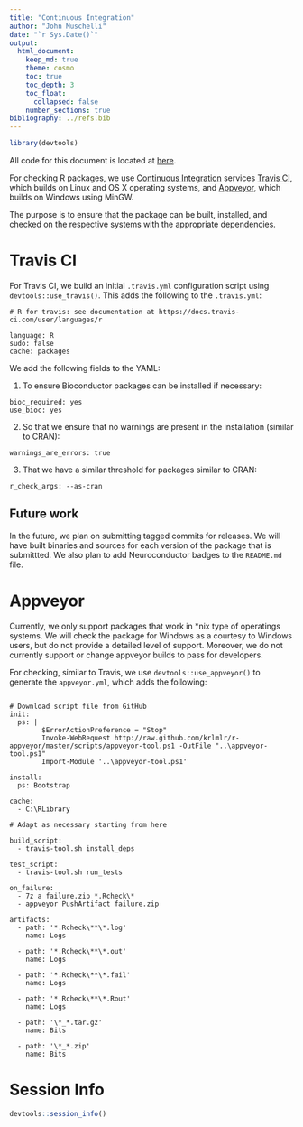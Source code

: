 ```yaml
---
title: "Continuous Integration"
author: "John Muschelli"
date: "`r Sys.Date()`"
output: 
  html_document:
    keep_md: true
    theme: cosmo
    toc: true
    toc_depth: 3
    toc_float:
      collapsed: false
    number_sections: true      
bibliography: ../refs.bib      
---
```


```r
library(devtools)
```

All code for this document is located at [here](https://raw.githubusercontent.com/muschellij2/neuroc/master/continuous_integration/index.R).

For checking R packages, we use [Continuous Integration](https://en.wikipedia.org/wiki/Continuous_integration) services [Travis CI](https://travis-ci.org/), which builds on Linux and OS X operating systems, and [Appveyor](https://www.appveyor.com/), which builds on Windows using MinGW.  

The purpose is to ensure that the package can be built, installed, and checked on the respective systems with the appropriate dependencies.  

# Travis CI
For Travis CI, we build an initial `.travis.yml` configuration script using `devtools::use_travis()`.   This adds the following to the `.travis.yml`:

```
# R for travis: see documentation at https://docs.travis-ci.com/user/languages/r

language: R
sudo: false
cache: packages
```

We add the following fields to the YAML:

1.  To ensure Bioconductor packages can be installed if necessary:

```
bioc_required: yes
use_bioc: yes
```

2.  So that we ensure that no warnings are present in the installation (similar to CRAN):
```
warnings_are_errors: true
```

3.  That we have a similar threshold for packages similar to CRAN:

```
r_check_args: --as-cran
```

## Future work
In the future, we plan on submitting tagged commits for releases.  We will have built binaries and sources for each version of the package that is submittted.  We also plan to add Neuroconductor badges to the `README.md` file.  


# Appveyor 

Currently, we only support packages that work in *nix type of operatings systems.  We will check the package for Windows as a courtesy to Windows users, but do not provide a detailed level of support.  Moreover, we do not currently support or change appveyor builds to pass for developers.  

For checking, similar to Travis, we use `devtools::use_appveyor()` to generate the `appveyor.yml`, which adds the following:

```

# Download script file from GitHub
init:
  ps: |
        $ErrorActionPreference = "Stop"
        Invoke-WebRequest http://raw.github.com/krlmlr/r-appveyor/master/scripts/appveyor-tool.ps1 -OutFile "..\appveyor-tool.ps1"
        Import-Module '..\appveyor-tool.ps1'

install:
  ps: Bootstrap

cache:
  - C:\RLibrary

# Adapt as necessary starting from here

build_script:
  - travis-tool.sh install_deps

test_script:
  - travis-tool.sh run_tests

on_failure:
  - 7z a failure.zip *.Rcheck\*
  - appveyor PushArtifact failure.zip

artifacts:
  - path: '*.Rcheck\**\*.log'
    name: Logs

  - path: '*.Rcheck\**\*.out'
    name: Logs

  - path: '*.Rcheck\**\*.fail'
    name: Logs

  - path: '*.Rcheck\**\*.Rout'
    name: Logs

  - path: '\*_*.tar.gz'
    name: Bits

  - path: '\*_*.zip'
    name: Bits
```


# Session Info

```r
devtools::session_info()
```
